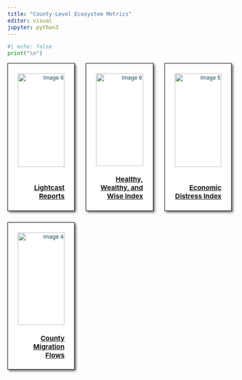---
title: "County-Level Ecosystem Metrics"
editor: visual
jupyter: python3
---

```{python}
#| echo: false
print("\n")
```

```{=html}
<div class="grid-container">
  <div class="grid-item">
    <div class="grid-image">
      <img src="C:\Users\k332z234\Documents\driving-adoption-metrics\pages\images\lightcast.png" alt="Image 6">
    </div>
    <p class="grid-text"><a href="posts/lightcast-reports.html">Lightcast Reports</a></p>
 </div>
  <div class="grid-item">
    <div class="grid-image">
      <img src="C:\Users\k332z234\Documents\driving-adoption-metrics\pages\images\healthy-wise-index.png" alt="Image 6">
    </div>
    <p class="grid-text"><a href="posts/healthy-wealthy-wise.html">Healthy, Wealthy, and Wise Index</a></p>
 </div>
   <div class="grid-item">
    <div class="grid-image">
      <img src="C:\Users\k332z234\Documents\driving-adoption-metrics\pages\images\distress_index.png" alt="Image 5">
    </div>
    <p class="grid-text"><a href="posts/economic-distress-index.html">Economic Distress Index</a></p>
  </div>
  <div class="grid-item">
    <div class="grid-image">
      <img src="C:\Users\k332z234\Documents\driving-adoption-metrics\pages\images\migration.png" alt="Image 4">
    </div>
    <p class="grid-text"><a href="posts/county-migration-flows.html">County Migration Flows</a></p>
  </div>



<style>
 .grid-container {
  display: grid;
  grid-template-columns: repeat(3, 1fr);
  gap: 25px;
}

.grid-item {
  background-color: white;
  border: 1px solid black;
  text-align: right;
  display: flex;
  flex-direction: column;
  justify-content: space-between;
  font-size: 12px;
  height: 300px; /* set a fixed height */
  padding: 22px;
  padding-bottom: 5%;
  box-shadow: 3px 3px 5px #63666A;
}

.grid-image {
  position: relative;
  height: 70%; /* set the height to a percentage of the parent container */
  width: 100%;
  object-fit: cover;
  margin-bottom: 10px;
}

img {
  height: 100%;
  width: 100%;
  object-fit: cover;
}

.grid-text {
  position: relative;
  text-decoration: none;
  color: #164a58;
  font-size: 15px;
  margin-top: 10px;
  padding-left: 0px;
  text-decoration: none;
  font-weight: bold;
}
body {
  color: #164a58;
}


</style>
```
